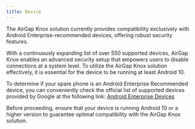 ```yaml
---
title: Device
---
```


The AirGap Knox solution currently provides compatibility exclusively with Android Enterprise-recommended devices, offering robust security features.

With a continuously expanding list of over 550 supported devices, AirGap Knox enables an advanced security setup that empowers users to disable connections at a system level. To utilize the AirGap Knox solution effectively, it is essential for the device to be running at least Android 10.

To determine if your spare phone is an Android Enterprise Recommended device, you can conveniently check the official list of supported devices provided by Google at the following link: [Android Enterprise Devices](https://androidenterprisepartners.withgoogle.com/devices/?_ga=2.24281594.1783762870.1679259769-353635604.1678278995)

Before proceeding, ensure that your device is running Android 10 or a higher version to guarantee optimal compatibility with the AirGap Knox solution.
